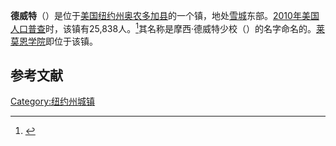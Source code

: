 {{Infobox settlement
|official_name            = 德威特
|settlement_type          = 镇
|nickname                 = 
|motto                    =

<!-- Images -->
|image_skyline            = 
|imagesize                = 
|image_caption            = 
|image_flag               = 
|image_seal               =

<!-- Maps -->

|image_map                = Onondaga County New York incorporated and unincorporated areas De Witt highlighted.svg
|mapsize                  = 260px
|map_caption              =

<!-- Location -->
|subdivision_type         = [[国家|国家]]
|subdivision_name         = [[美国|美国]]
|subdivision_type1        = [[美国行政区划|州]]
|subdivision_name1        = [[纽约州|纽约州]]
|subdivision_type2        = [[纽约州行政区划|县]]
|subdivision_name2        = [[奥农多加县|奥农多加县]]
|established_title        = 
|established_date         =

<!-- Area -->
|unit_pref  =  Imperial
|area_footnotes           = 
|area_magnitude           = 
|area_total_km2           = 87.8
|area_land_km2            = 87.7
|area_water_km2           = 0.1
|area_total_sq_mi         = 33.9
|area_land_sq_mi          = 33.9
|area_water_sq_mi         = 0.1

<!-- Population -->
|population_as_of         = [[2010年美国人口普查|2010]]
|population_footnotes     = 
|population_total         = 25,838
|population_density_km2   = 
|population_density_sq_mi =

<!-- General information -->
|timezone                 = [[美国东部时间|美国东部时间]]
|utc_offset               = -5
|timezone_DST             = EDT
|utc_offset_DST           = -4
|elevation_footnotes      = 
|elevation_m              = 127
|elevation_ft             = 417
|coordinates_display      = inline,title
|coordinates_type         = region:US_type:city
|latd = 43 |latm = 3 |lats = 16 |latNS = N
|longd = 76 |longm = 4 |longs = 45 |longEW = W

<!-- Area/postal codes & others -->
|postal_code_type         = [[美国邮政编码|邮政编码]]
|postal_code              = 13214
|area_code                = [[美国电话区号315|315]]
|website                  = 
|footnotes                = 
}}
'''德威特'''（{{lang-en|DeWitt}}）是位于[[美国|美国]][[纽约州|纽约州]][[奥农多加县|奥农多加县]]的一个镇，地处[[雪城|雪城]]东部。[[2010年美国人口普查|2010年美国人口普查]]时，该镇有25,838人。<ref name>{{cite web|url=http://factfinder2.census.gov|publisher=[[United_States_Census_Bureau|United States Census Bureau]]|title=American FactFinder|accessdate=2020-10-10|archive-date=2013-09-11|archive-url=https://web.archive.org/web/20130911234518/http://factfinder2.census.gov/|dead-url=no}}</ref>其名称是摩西·德威特少校（{{lang|en|Moses DeWitt}}）的名字命名的。[[莱莫恩学院|莱莫恩学院]]即位于该镇。

== 参考文献 ==
{{reflist}}

{{NY-stub}}
[[Category:纽约州城镇|Category:纽约州城镇]]